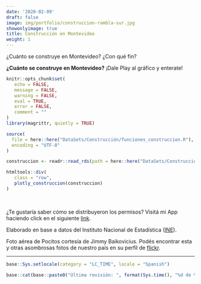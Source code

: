 ```yaml
---
date: '2020-02-09'
draft: false
image: img/portfolio/construccion-rambla-sur.jpg
showonlyimage: true
title: Construcción en Montevideo
weight: 1
---
```


¿Cuánto se construye en Montevideo? ¿Con qué fin?

<!--more-->

**¿Cuánto se construye en Montevideo?** ¡Dale Play al gráfico y enterate!

```r
knitr::opts_chunk$set(
   echo = FALSE,
   message = FALSE,
   warning = FALSE,
   eval = TRUE,
   error = FALSE,
   comment = ""
)
library(magrittr, quietly = TRUE)
```

```r
source(
  file = here::here("DataSets/Construcción/funciones_construccion.R"),
  encoding = "UTF-8"
)
```

```r
construccion <- readr::read_rds(path = here::here("DataSets/Construcción/construccion.rds"))
```

```r
htmltools::div(
   class = "row",
   plotly_construccion(construccion)
)
```

<br>

¿Te gustaría saber cómo se distribuyeron los permisos? Visitá mi App haciendo click en el siguiente [link](https://daczarne.shinyapps.io/DashConstruccion/).

Elaborado en base a datos del Instituto Nacional de Estadística ([INE](http://www.ine.gub.uy/)).

Foto aérea de Pocitos cortesía de Jimmy Baikovicius. Podés encontrar esta y otras asombrosas fotos de nuestro país en su perfil de [flickr](https://www.flickr.com/photos/jikatu/).

***

```r
base::Sys.setlocale(category = "LC_TIME", locale = "Spanish")
```

```r
base::cat(base::paste0("Última revisión: ", format(Sys.time(), "%d de %B de %Y")))
```
